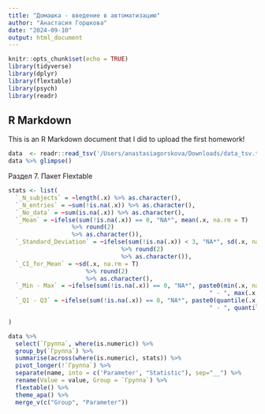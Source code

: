 ```yaml
---
title: "Домашка - введение в автоматизацию"
author: "Анастасия Горшкова"
date: "2024-09-10"
output: html_document
---
```


```r
knitr::opts_chunk$set(echo = TRUE)
library(tidyverse)
library(dplyr)
library(flextable)
library(psych)
library(readr)
```

## R Markdown

This is an R Markdown document that I did to upload the first homework!


```r
data  <- readr::read_tsv('/Users/anastasiagorskova/Downloads/data_tsv.tsv') 
data %>% glimpse()
```

Раздел 7. Пакет Flextable


```r
stats <- list(
  `_N_subjects` = ~length(.x) %>% as.character(),
  `_N_entries` = ~sum(!is.na(.x)) %>% as.character(),
  `_No_data` = ~sum(is.na(.x)) %>% as.character(),
  `_Mean` = ~ifelse(sum(!is.na(.x)) == 0, "NA*", mean(.x, na.rm = T) 
                  %>% round(2) 
                  %>% as.character()),
  `_Standard_Deviation` = ~ifelse(sum(!is.na(.x)) < 3, "NA*", sd(.x, na.rm = T) 
                                %>% round(2) 
                                %>% as.character()),
  `_CI_for_Mean` = ~sd(.x, na.rm = T)
                      %>% round(2) 
                      %>% as.character(),
  `_Min - Max` = ~ifelse(sum(!is.na(.x)) == 0, "NA*", paste0(min(.x, na.rm = T) %>% round(2), 
                                                         " - ", max(.x, na.rm = T) %>% round(2))),
  `_Q1 - Q3` = ~ifelse(sum(!is.na(.x)) == 0, "NA*", paste0(quantile(.x, .25, na.rm = T) %>% round(2), 
                                                         " - ", quantile(.x, .75, na.rm = T) %>% round(2)))

)

data %>% 
  select(`Группа`, where(is.numeric)) %>% 
  group_by(`Группа`) %>% 
  summarise(across(where(is.numeric), stats)) %>% 
  pivot_longer(!`Группа`) %>% 
  separate(name, into = c('Parameter', "Statistic"), sep="__") %>% 
  rename(Value = value, Group = `Группа`) %>% 
  flextable() %>% 
  theme_apa() %>% 
  merge_v(c("Group", "Parameter"))
```


